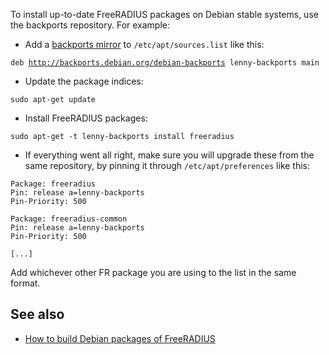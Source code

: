 To install up-to-date FreeRADIUS packages on Debian stable systems, use the backports repository. For example:

* Add a [http://backports.debian.org/Mirrors/ backports mirror] to <tt>/etc/apt/sources.list</tt> like this:

 deb http://backports.debian.org/debian-backports lenny-backports main

* Update the package indices:

 sudo apt-get update

* Install FreeRADIUS packages:

 sudo apt-get -t lenny-backports install freeradius

* If everything went all right, make sure you will upgrade these from the same repository, by pinning it through <tt>/etc/apt/preferences</tt> like this:

<pre>
Package: freeradius
Pin: release a=lenny-backports
Pin-Priority: 500

Package: freeradius-common
Pin: release a=lenny-backports
Pin-Priority: 500

[...]
</pre>

Add whichever other FR package you are using to the list in the same format.

==See also==

* [[Build#Building Debian packages|How to build Debian packages of FreeRADIUS]]
